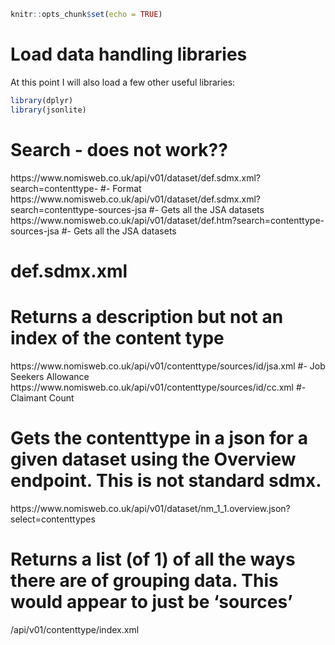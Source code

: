 ```r
knitr::opts_chunk$set(echo = TRUE)
```

# Load data handling libraries
At this point I will also load a few other useful libraries:
```r
library(dplyr)
library(jsonlite)
```

# Search - does not work??
https://www.nomisweb.co.uk/api/v01/dataset/def.sdmx.xml?search=contenttype-<contenttype>  #- Format
https://www.nomisweb.co.uk/api/v01/dataset/def.sdmx.xml?search=contenttype-sources-jsa    #- Gets all the JSA datasets
https://www.nomisweb.co.uk/api/v01/dataset/def.htm?search=contenttype-sources-jsa         #- Gets all the JSA datasets

# def.sdmx.xml

# Returns a description but not an index of the content type
https://www.nomisweb.co.uk/api/v01/contenttype/sources/id/jsa.xml #- Job Seekers Allowance
https://www.nomisweb.co.uk/api/v01/contenttype/sources/id/cc.xml  #- Claimant Count

# Gets the contenttype in a json for a given dataset using the Overview endpoint. This is not standard sdmx.
https://www.nomisweb.co.uk/api/v01/dataset/nm_1_1.overview.json?select=contenttypes







# Returns a list (of 1) of all the ways there are of grouping data. This would appear to just be 'sources'
/api/v01/contenttype/index.xml



